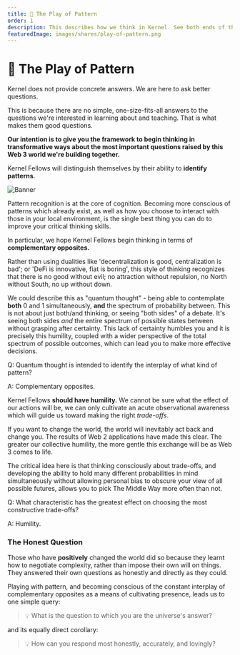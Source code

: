 ```yaml
---
title: 🌈 The Play of Pattern
order: 1
description: This describes how we think in Kernel. See both ends of the spectrum and the infinite possibilities between; be humbled by your inability to know; learn how to make trade-offs consciously.
featuredImage: images/shares/play-of-pattern.png
---
```


# 🌈 The Play of Pattern

<StatusBanner warning>

Kernel does not provide concrete answers. We are here to ask better questions.

</StatusBanner>

This is because there are no simple, one-size-fits-all answers to the questions we're interested in learning about and teaching. That is what makes them good questions.

**Our intention is to give you the framework to begin thinking in transformative ways about the most important questions raised by this Web 3 world we're building together.**

Kernel Fellows will distinguish themselves by their ability to **identify patterns**. 

![Banner](/images/mod0-img/banner.jpg)

Pattern recognition is at the core of cognition. Becoming more conscious of patterns which already exist, as well as how you choose to interact with those in your local environment, is the single best thing you can do to improve your critical thinking skills.

In particular, we hope Kernel Fellows begin thinking in terms of **complementary opposites.**  

Rather than using dualities like 'decentralization is good, centralization is bad'; or 'DeFi is innovative, fiat is boring', this style of thinking recognizes that there is no good without evil; no attraction without repulsion, no North without South, no up without down. 

We could describe this as "quantum thought" - being able to contemplate **both** 0 and 1 simultaneously, **and** the spectrum of probability between. This is not about just both/and thinking, or seeing "both sides" of a debate. It's seeing both sides _and_ the entire spectrum of possible states between without grasping after certainty. This lack of certainty humbles you and it is precisely this humility, coupled with a wider perspective of the total spectrum of possible outcomes, which can lead you to make more effective decisions. 

<Flash>

<Card>

Q: Quantum thought is intended to identify the interplay of what kind of pattern?

A: Complementary opposites.

</Card>

</Flash>

Kernel Fellows **should have humility.** We cannot be sure what the effect of our actions will be, we can only cultivate an acute observational awareness which will guide us toward making the right *trade-offs*. 

If you want to change the world, the world will inevitably act back and change you. The results of Web 2 applications have made this clear. The greater our collective humility, the more gentle this exchange will be as Web 3 comes to life.

The critical idea here is that thinking consciously about trade-offs, and developing the ability to hold many different probabilities in mind simultaneously without allowing personal bias to obscure your view of all possible futures, allows you to pick The Middle Way more often than not. 

<Flash>

<Card>

Q: What characteristic has the greatest effect on choosing the most constructive trade-offs?

A: Humility.

</Card>

</Flash>


### The Honest Question

Those who have **positively** changed the world did so because they learnt how to negotiate complexity, rather than impose their own will on things. They answered their own questions as honestly and directly as they could.

Playing with pattern, and becoming conscious of the constant interplay of complementary opposites as a means of cultivating presence, leads us to one simple query:

> 💡 What is the question to which you are the universe's answer?

and its equally direct corollary:

> 💡 How can you respond most honestly, accurately, and lovingly?

<AudioPlayer src="https://kernel-audio.s3.amazonaws.com/M0E1+-+The+Play+of+Pattern.mp3"/>
